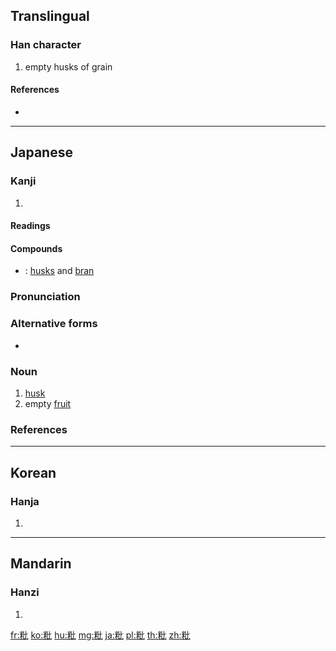 {{character info/new}}
==Translingual==

===Han character===
{{Han char|rn=119|rad=米|as=04|sn=10|four=|canj=FDPP|ids=⿰米比}}

# empty husks of grain

====References====
* {{Han ref|kx=0907.060|dkj=26861|dj=1332.240|hdz=53142.150|uh=7C83}}

----

==Japanese==

===Kanji===
{{ja-kanji|grade=|rs=米04}}

# {{defn|lang=ja|sort=米04}}

====Readings====
{{ja-readings|goon=[[ひ]] (hi)|kanon=[[ひ]] (hi)||kun=[[しいな]] (shīna)}}

====Compounds====
{{der-top|Compounds}}
* {{ja-r|粃糠|ひこう}}: [[husks]] and [[bran]]
{{der-bottom}}

{{ja-kanjitab|しいな|yomi=k}}

===Pronunciation===
{{ja-pron|yomi=k|しいな|acc=0|acc_ref=DJR}}

===Alternative forms===
* {{l|ja|秕}}

===Noun===
{{ja-noun|しいな|hhira=しひな}}

# [[husk]]
# empty [[fruit]]

===References===
<references/>

----

==Korean==

===Hanja===
{{ko-hanja|hangeul=비|eumhun=|rv=bi|mr=pi|y=pi}}

# {{defn|lang=ko|sort=米04}}

----

==Mandarin==

===Hanzi===
{{cmn-hanzi|pin=[[bǐ]] ([[bi3]])|wg=pi<sup>3</sup>}}

# {{defn|lang=cmn|sort=米04}}

[[fr:粃]]
[[ko:粃]]
[[hu:粃]]
[[mg:粃]]
[[ja:粃]]
[[pl:粃]]
[[th:粃]]
[[zh:粃]]